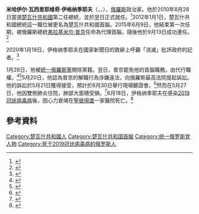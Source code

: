 {{Infobox officeholder
| name                = 米哈伊尔·伊格纳季耶夫<br/>{{lang|ru|Михаил Игнатьев}}
| image               = Mikhail Ignatyev (2013-10-30).jpg
| caption             = 
| office              = [[楚瓦什共和國首腦|楚瓦什共和國首腦]]
| term_start          = 2010年8月29日
| term_end            = 2020年1月29日
| predecessor         = {{le|尼古拉·瓦西里耶維奇·費奧多羅夫|Nikolay Fyodorov (politician)|尼古拉·費奧多羅夫}}
| successor           = {{link-ru|奧列格·阿列克謝耶維奇·尼古拉耶夫|Николаев, Олег Алексеевич|奧列格·尼古拉耶夫}}{{small|（代理）}}
| birth_name          = 
| birth_date          = {{Birth date|1962|1|8|df=y}}
| birth_place         = {{USSR}}[[俄羅斯蘇維埃聯邦社會主義共和國|俄羅斯]][[楚瓦什蘇維埃社會主義自治共和國|楚瓦什蘇維埃社會主義自治共和國]][[切博克薩雷區|切博克薩雷區]]
| death_date          = {{Death date and age|2020|6|18|1962|1|8|df=y}}
| death_place         = {{flag|Russia}}[[聖彼得堡|聖彼得堡]]
| party               = [[統一俄羅斯|統一俄羅斯]]（2020年1月28日被開除出黨）
| otherparty          = 
| father              = 
| mother              = 
| spouse              = 
| children            = 
| relatives           = 
| education           = 
| signature           = 
}}
'''米哈伊尔·瓦西里耶维奇·伊格纳季耶夫'''（{{lang-ru|Михаи́л Васи́льевич Игна́тьев}}，{{lang-cv|Михал Ваçлин ывăл Йăкăнатьев}}，{{bd|1962年|1月8日|2020年|6月18日|catIdx=Ignatyev}}），[[俄羅斯|俄羅斯]]政治家。他於2010年8月28日當選[[楚瓦什共和國|楚瓦什共和國]]第二任總統，並於翌日正式就任。<ref>{{Cite news |date=18 June 2020 |title=Cheboksary. Chuvashia. On Sunday, August 29, Mikhail Ignatiev will officially take office as President of Chuvashia. |url=https://susanin.news/udmurtia/power/20100829-68878/ |url-status=live |archive-url=https://archive.today/20200620224910/https://susanin.news/udmurtia/power/20100829-68878/ |archive-date=20 June 2020 |access-date=20 June 2020 }}</ref>2012年1月1日，楚瓦什共和國總統這一職位被更名為楚瓦什共和國首腦。2015年6月9日，他結束第一次任期，被俄羅斯總統[[弗拉基米尔·普京|弗拉基米尔·普京]]任命為代理首腦，隨後他於9月13日成功連任。<ref>{{Cite news |date=18 June 2020 |title=Ex-head of Chuvashia Mikhail Ignatiev died of coronavirus |work=[[Interfax|Interfax]] |url=https://www.interfax.ru/russia/713807 |url-status=live |archive-url=https://archive.today/20200620222429/https://www.interfax.ru/russia/713807 |archive-date=20 June 2020 |access-date=18 June 2020 }}</ref>

2020年1月18日，伊格纳季耶夫在國家新聞日的致辭上呼籲「消滅」批評政府的記者。<ref name="life">{{Cite news |date=24 January 2020 |title=Jump for it Russian governor draws criticism for forcing firefighter to leap for keys to new fire-engine |work=[[Meduza|Meduza]] |url=https://meduza.io/en/feature/2020/01/24/jump-for-it |url-status=live |archive-url=https://archive.today/20200620215328/https://meduza.io/en/feature/2020/01/24/jump-for-it |archive-date=20 June 2020 |access-date=18 June 2020 }}</ref>

1月28日，他被[[統一俄羅斯黨|統一俄羅斯黨]]開除黨籍。翌日，普京罷免他的首腦職務，由{{link-ru|奧列格·阿列克謝耶維奇·尼古拉耶夫|Николаев, Олег Алексеевич|奧列格·尼古拉耶夫}}代行職權。<ref>{{Cite news |date=29 January 2020 |title=Putin Sacks Russian Governor Over Key-Dangling Video |work=[[The_Moscow_Times|The Moscow Times]] |url=https://www.themoscowtimes.com/2020/01/29/putin-sacks-russian-governor-over-key-dangling-video-a69056 |url-status=live |archive-url=https://archive.today/20200620221228/https://www.themoscowtimes.com/2020/01/29/putin-sacks-russian-governor-over-key-dangling-video-a69056 |archive-date=20 June 2020 |access-date=20 June 2020 }}</ref><ref>{{Cite news |date=29 January 2020 |title=Putin dismissed the head of Chuvashia "in connection with the loss of confidence" |work=[[Interfax|Interfax]] |url=https://www.interfax.ru/russia/693222 |url-status=live |archive-url=https://archive.today/20200620221439/https://www.interfax.ru/russia/693222 |archive-date=20 June 2020 |access-date=20 June 2020 }}</ref>5月20日，他認為普京的解職行為涉嫌違法，向俄羅斯最高法院提起訴訟。他的訴訟於5月21日獲得接受，預計於6月30日舉行現場聽證會。<ref>{{Cite news |date=27 May 2020 |title=Scandal-Plagued Ex-Governor Sues Putin for Wrongful Dismissal |work=[[The_Moscow_Times|The Moscow Times]] |url=https://www.themoscowtimes.com/2020/05/27/scandal-plagued-ex-governor-sues-putin-for-wrongful-dismissal-a70393 |url-status=live |archive-url=https://archive.today/20200620220340/https://www.themoscowtimes.com/2020/05/27/scandal-plagued-ex-governor-sues-putin-for-wrongful-dismissal-a70393 |archive-date=20 June 2020 |access-date=20 June 2020 }}</ref>然而在5月27日，他因雙側肺炎住院，肺部大面積受損。<ref>{{Cite news |date=27 May 2020 |title=Ex-head of Chuvashia Ignatiev hospitalized with bilateral pneumonia |work=[[Kommersant|Kommersant]] |url=https://www.kommersant.ru/doc/4357499?tg |url-status=live |archive-url=https://archive.today/20200620220616/https://www.kommersant.ru/doc/4357499?tg |archive-date=20 June 2020 |access-date=20 June 2020 }}</ref>6月18日，伊格纳季耶夫在感染[[2019冠狀病毒病|2019冠狀病毒病]]後，因心力衰竭在[[聖彼得堡|聖彼得堡]]一家醫院死亡。<ref>{{Cite news |date=19 June 2020 |title=Ex-Governor Who Sued Putin Dies From Coronavirus – Reports |work=[[The_Moscow_Times|The Moscow Times]] |url=https://www.themoscowtimes.com/2020/06/19/ex-governor-who-sued-putin-dies-from-coronavirus-reports-a70629 |url-status=live |archive-url=https://archive.today/20200620221738/https://www.themoscowtimes.com/2020/06/19/ex-governor-who-sued-putin-dies-from-coronavirus-reports-a70629 |archive-date=20 June 2020 |access-date=20 June 2020 }}</ref>

==參考資料==
{{reflist}}

{{楚瓦什共和国首脑}}
{{authority control}}
{{DEFAULTSORT:Ignatyev, Mikhail Vasilyevich}}

[[Category:楚瓦什共和國人|Category:楚瓦什共和國人]]
[[Category:楚瓦什共和国首脑|Category:楚瓦什共和国首脑]]
[[Category:统一俄罗斯党人物|Category:统一俄罗斯党人物]]
[[Category:死于2019冠状病毒病的俄罗斯人|Category:死于2019冠状病毒病的俄罗斯人]]